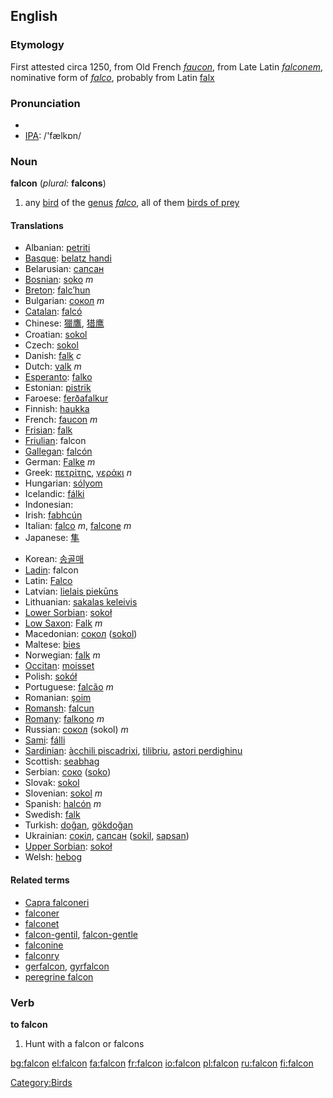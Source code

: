 ==English==

===Etymology===
First attested circa 1250, from Old French ''[[faucon]]'', from Late Latin ''[[falconem]]'', nominative form of ''[[falco]]'', probably from Latin [[falx]] 
===Pronunciation===
*{{AHD|/fălkən/ or /fôlkən/ or /fôkən/}}
*[[w:IPA|IPA]]: /'fælkɒn/

===Noun===
'''falcon''' (''plural:'' '''falcons''') {{wikipedia}}

# any [[bird]] of the [[genus]] ''[[falco]]'', all of them [[bird of prey|birds of prey]]

==== Translations ====
{{top}}
*Albanian: [[petriti]]
*[[Basque]]: [[belatz handi]]
*Belarusian: [[сапсан]]
*[[Bosnian]]: [[soko]] ''m''
*[[Breton]]: [[falc’hun]]
*Bulgarian: [[сокол]] ''m''
*[[Catalan]]: [[falcó]]
*Chinese: [[獵鷹]], [[猎鹰]]
*Croatian: [[sokol]]
*Czech: [[sokol]]
*Danish: [[falk]] ''c''
*Dutch: [[valk]] ''m''
*[[Esperanto]]: [[falko]]
*Estonian: [[pistrik]]
*Faroese: [[ferðafalkur]]
*Finnish: [[haukka]]
*French: [[faucon]] ''m''
*[[Frisian]]: [[falk]]
*[[Friulian]]: falcon
*[[Gallegan]]: [[falcón]]
*German: [[Falke]] ''m''
*Greek: [[πετρίτης]], [[γεράκι]] ''n''
*Hungarian: [[sólyom]]
*Icelandic: [[fálki]]
*Indonesian: [[]]
*Irish: [[fabhcún]]
*Italian: [[falco]] ''m'', [[falcone]] ''m''
*Japanese: [[隼]]
{{mid}}
*Korean: [[송골매]]
*[[Ladin]]: falcon
*Latin: [[Falco]]
*Latvian: [[lielais piekūns]]
*Lithuanian: [[sakalas keleivis]]
*[[Lower Sorbian]]: [[sokoł]]
*[[Low Saxon]]: [[Falk]] ''m''
*Macedonian: [[сокол]] ([[sokol]])
*Maltese: [[bies]]
*Norwegian: [[falk]] ''m''
*[[Occitan]]: [[moisset]]
*Polish: [[sokół]]
*Portuguese: [[falcão]] ''m''
*Romanian: [[şoim]]
*[[Romansh]]: [[falcun]]
*[[Romany]]: [[falkono]] ''m''
*Russian: [[сокол]] (sokol) ''m''
*[[Sami]]: [[fálli]]
*[[Sardinian]]: [[àcchili piscadrixi]], [[tilibriu]], [[astori perdighinu]]
*Scottish: [[seabhag]]
*Serbian: [[соко]] ([[soko]])
*Slovak: [[sokol]]
*Slovenian: [[sokol]] ''m''
*Spanish: [[halcón]] ''m''
*Swedish: [[falk]]
*Turkish: [[doğan]], [[gökdoğan]]
*Ukrainian: [[сокіл]], [[сапсан]] ([[sokil]], [[sapsan]])
*[[Upper Sorbian]]: [[sokoł]]
*Welsh: [[hebog]]
{{bottom}}

====Related terms====
*[[Capra falconeri]]
*[[falconer]]
*[[falconet]]
*[[falcon-gentil]], [[falcon-gentle]]
*[[falconine]]
*[[falconry]]
*[[gerfalcon]], [[gyrfalcon]]
*[[peregrine falcon]]

===Verb===
'''to falcon'''
#Hunt with a falcon or falcons

[[Category:Birds]]

[[bg:falcon]]
[[el:falcon]]
[[fa:falcon]]
[[fr:falcon]]
[[io:falcon]]
[[pl:falcon]]
[[ru:falcon]]
[[fi:falcon]]